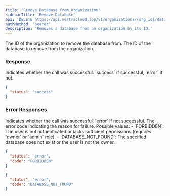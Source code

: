 ```yaml
---
title: 'Remove Database from Organization'
sidebarTitle: 'Remove Database'
api: 'DELETE https://api.vertracloud.app/v1/organizations/{org_id}/databases/{db_id}'
authMethod: 'bearer'
description: 'Removes a database from an organization by its ID.'
---
```


<ParamField path="org_id" type="string" required>
  The ID of the organization to remove the database from.
</ParamField>

<ParamField path="db_id" type="string" required>
  The ID of the database to remove from the organization.
</ParamField>

### Response

<ResponseField name="status" type="string">
  Indicates whether the call was successful. `success` if successful, `error` if not.
</ResponseField>

<ResponseExample>

```json Response
{
  "status": "success"
}
```

</ResponseExample>

### Error Responses

<ResponseField name="status" type="string">
  Indicates whether the call was successful. `error` if not successful.
</ResponseField>

<ResponseField name="code" type="string">
  The error code indicating the reason for failure. Possible values:
  - `FORBIDDEN`: The user is not authenticated or lacks sufficient permissions (requires `owner` or `admin` role).
  - `DATABASE_NOT_FOUND`: The specified database does not exist or the user is not the owner.
</ResponseField>

<ResponseExample>

```json Error Response (403)
{
  "status": "error",
  "code": "FORBIDDEN"
}
```

```json Error Response (404)
{
  "status": "error",
  "code": "DATABASE_NOT_FOUND"
}
```

</ResponseExample>
